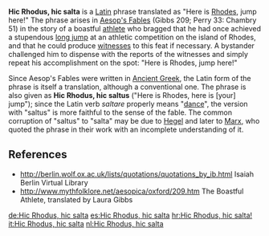 '''Hic Rhodus, hic salta''' is a [[Latin language|Latin]] phrase translated as "Here is [[Rhodes]], jump here!"  The phrase arises in [[Aesop's Fables]] (Gibbs 209; Perry 33: Chambry 51) in the story of a boastful [[athlete]] who bragged that he had once achieved a stupendous [[long jump]] at an athletic competition on the island of Rhodes, and that he could produce [[witness|witnesses]] to this feat if necessary.  A bystander challenged him to dispense with the reports of the witnesses and simply repeat his accomplishment on the spot: "Here is Rhodes, jump here!"

Since Aesop's Fables were written in [[Ancient Greek]], the Latin form of the phrase is itself a translation, although a conventional one.  The phrase is also given as '''Hic Rhodus, hic saltus''' ("Here is Rhodes, here is [your] jump"); since the Latin verb ''saltare'' properly means "[[dance]]", the version with "saltus" is more faithful to the sense of the fable.  The common corruption of "saltus" to "salta" may be due to [[Hegel]] and later to [[Marx]], who quoted the phrase in their work with an incomplete understanding of it.

==References==
* http://berlin.wolf.ox.ac.uk/lists/quotations/quotations_by_ib.html Isaiah Berlin Virtual Library
* http://www.mythfolklore.net/aesopica/oxford/209.htm The Boastful Athlete, translated by Laura Gibbs

{{stub}}
[[de:Hic Rhodus, hic salta]]
[[es:Hic Rhodus, hic salta]]
[[hr:Hic Rhodus, hic salta!]]
[[it:Hic Rhodus, hic salta]]
[[nl:Hic Rhodus, hic salta]]